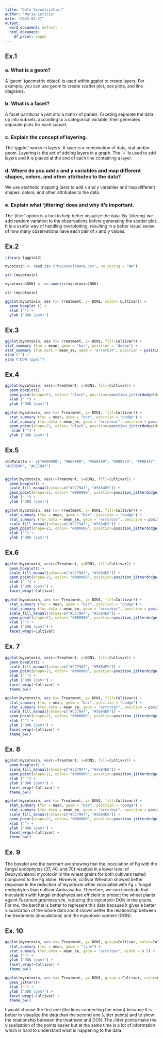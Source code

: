 ```yaml
---
title: "Data Visualization"
author: "Maria Leticia"
date: "2023-02-27"
output:
  word_document: default
  html_document:
    df_print: paged
---
```


## Ex.1

### a. What is a geom? 
A 'geom' (geometric object) is used within ggplot to create layers. For example, you can use geom to create scatter plot, box plots, and line diagrams.

### b. What is a facet? 
A facet partitions a plot into a matrix of panels. Faceting separate the data up into subsets, according to a categorical variable, then generates separate plots for each subset.

### c. Explain the concept of layering. 
The 'ggplot' works in layers. A layer is a combination of data, stat and/or geom. Layering is the act of adding layers in a graph.  The '+' is used to add layers and it is placed at the end of each line containing a layer.

### d. Where do you add x and y variables and map different shapes, colors, and other attributes to the data? 
We use aesthetic mapping (aes) to add x and y variables and map different shapes, colors, and other attributes to the data.

### e. Explain what ‘jittering’ does and why it’s important.
The 'jitter' option is a tool to help better visualize the data. By 'jittering' we add random variation to the observations before generating the scatter plot. It is a useful way of handling overplotting, resulting in a better visual sense of how many observations have each pair of x and y values. 

## Ex.2
```r

library (ggplot2)

mycotoxin <- read.csv ("MycotoxinData.csv", na.string = "NA")

str (mycotoxin)

mycotoxin$DON1 <- as.numeric(mycotoxin$DON)

str (mycotoxin)

ggplot(mycotoxin, aes (x= Treatment, y= DON1, color= Cultivar)) +
  geom_boxplot () +
  xlab ("") +
  ylab ("DON (ppm)")

```

## Ex.3
```r

ggplot(mycotoxin, aes (x= Treatment, y= DON1, fill=Cultivar)) +
stat_summary (fun = mean, geom = "bar", position = "dodge") +
stat_summary (fun.data = mean_se, geom = "errorbar", position = position_dodge(width=0.9), width = 0.5) +
xlab ("") +
ylab ("DON (ppm)")
```

## Ex.4
```r

ggplot(mycotoxin, aes(x=Treatment, y=DON1, fill=Cultivar)) +
  geom_boxplot() +
  geom_point(shape=21, color= "black", position=position_jitterdodge(dodge.width=0.9)) +
  xlab (" ") +
  ylab ("DON (ppm)")

ggplot(mycotoxin, aes (x= Treatment, y= DON1, fill=Cultivar)) +
  stat_summary (fun = mean, geom = "bar", position = "dodge") +
  stat_summary (fun.data = mean_se, geom = "errorbar", position = position_dodge(width=0.9), width = 0.5) +
  geom_point(shape=21, color= "black", position=position_jitterdodge(dodge.width=0.9)) +
   xlab ("") +
  ylab ("DON (ppm)")
```


## Ex.5
```r

cbbPalette <- c("#000000", "#E69F00", "#56B4E9", "#009E73", "#F0E442", "#0072B2", 
"#D55E00", "#CC79A7")


ggplot(mycotoxin, aes(x=Treatment, y=DON1, fill=Cultivar)) +
  geom_boxplot() +
  scale_fill_manual(values=c("#CC79A7", "#56B4E9")) +
  geom_point(shape=21, color= "#000000", position=position_jitterdodge(dodge.width=0.9)) +
  xlab (" ") +
  ylab ("DON (ppm)")

ggplot(mycotoxin, aes (x= Treatment, y= DON1, fill=Cultivar)) +
  stat_summary (fun = mean, geom = "bar", position = "dodge") +
  stat_summary (fun.data = mean_se, geom = "errorbar", position = position_dodge(width=0.9), width = 0.5) +
  scale_fill_manual(values=c("#CC79A7", "#56B4E9")) +
  geom_point(shape=21, color= "#000000", position=position_jitterdodge(dodge.width=0.9)) +
  xlab ("") +
  ylab ("DON (ppm)")

```

## Ex.6
```r
ggplot(mycotoxin, aes(x=Treatment, y=DON1, fill=Cultivar)) +
  geom_boxplot() +
  scale_fill_manual(values=c("#CC79A7", "#56B4E9")) +
  geom_point(shape=21, color= "#000000", position=position_jitterdodge(dodge.width=0.9)) +
  xlab (" ") +
  ylab ("DON (ppm)") +
  facet_wrap(~Cultivar)

ggplot(mycotoxin, aes (x= Treatment, y= DON1, fill=Cultivar)) +
  stat_summary (fun = mean, geom = "bar", position = "dodge") +
  stat_summary (fun.data = mean_se, geom = "errorbar", position = position_dodge(width=0.9), width = 0.5) +
  scale_fill_manual(values=c("#CC79A7", "#56B4E9")) +
  geom_point(shape=21, color= "#000000", position=position_jitterdodge(dodge.width=0.9)) +
  xlab ("") +
  ylab ("DON (ppm)") +
  facet_wrap(~Cultivar)

```

## Ex. 7
```r
ggplot(mycotoxin, aes(x=Treatment, y=DON1, fill=Cultivar)) +
  geom_boxplot() +
  scale_fill_manual(values=c("#CC79A7", "#56B4E9")) +
  geom_point(shape=21, color= "#000000", position=position_jitterdodge(dodge.width=0.9)) +
  xlab (" ") +
  ylab ("DON (ppm)") +
  facet_wrap(~Cultivar) +
  theme_bw()

ggplot(mycotoxin, aes (x= Treatment, y= DON1, fill=Cultivar)) +
  stat_summary (fun = mean, geom = "bar", position = "dodge") +
  stat_summary (fun.data = mean_se, geom = "errorbar", position = position_dodge(width=0.9), width = 0.5) +
  scale_fill_manual(values=c("#CC79A7", "#56B4E9")) +
  geom_point(shape=21, color= "#000000", position=position_jitterdodge(dodge.width=0.9)) +
  xlab ("") +
  ylab ("DON (ppm)") +
  facet_wrap(~Cultivar) +
  theme_bw()

```

## Ex. 8
```r
ggplot(mycotoxin, aes(x=Treatment, y=DON1, fill=Cultivar)) +
  geom_boxplot() +
  scale_fill_manual(values=c("#CC79A7", "#56B4E9")) +
  geom_point(shape=21, color= "#000000", position=position_jitterdodge(dodge.width=0.9), alpha = 0.3) +
  xlab (" ") +
  ylab ("DON (ppm)") +
  facet_wrap(~Cultivar) +
  theme_bw()

ggplot(mycotoxin, aes (x= Treatment, y= DON1, fill=Cultivar)) +
  stat_summary (fun = mean, geom = "bar", position = "dodge") +
  stat_summary (fun.data = mean_se, geom = "errorbar", position = position_dodge(width=0.9), width = 0.5) +
  scale_fill_manual(values=c("#CC79A7", "#56B4E9")) +
  geom_point(shape=21, color= "#000000", position=position_jitterdodge(dodge.width=0.9), alpha =0.3) +
  xlab ("") +
  ylab ("DON (ppm)") +
  facet_wrap(~Cultivar) +
  theme_bw()

```

## Ex. 9
The boxplot and the barchart are showing that the inoculation of Fg with the fungal endophytes (37, 40, and 70) resulted in a lower level of Deoxynivalenol mycotoxin in the wheat grains for both cultivars tested compared to the Fg alone. However, cultivar Wheaton showed better response in the reduction of mycotoxin when inoculated with Fg + fungal endophytes than cultivar Ambassador. Therefore, we can conclude that inoculation with fungal endophytes are efficient to protect the wheat plants againt *Fusarium graminearum*, reducing the mycotoxin DON in the grains.
For me, the barchat is better to represent this data because it gives a better visualization of the whole data and it shows better the relationship between the treatments (inoculations) and the mycotoxin content (DON).

## Ex. 10
```r
ggplot(mycotoxin, aes (x= Treatment, y= DON1, group=Cultivar, color=Cultivar)) +
  stat_summary (fun = mean, geom = "line") +
  stat_summary (fun.data = mean_se, geom = "errorbar", width = 0.5) +
  xlab ("") +
  ylab ("DON (ppm)") +
  facet_wrap(~Cultivar) +
  theme_bw()

ggplot(mycotoxin, aes (x= Treatment, y= DON1, group = Cultivar, color=Cultivar)) +
  geom_jitter()+
  xlab ("") +
  ylab ("DON (ppm)") +
  facet_wrap(~Cultivar) +
  theme_bw()

```


I would choose the first one (the lines connecting the mean) because it is better to visualize the data than the second one (Jitter points) and to show the relationship between the treatment and DON. The Jitter points make the visualization of the points easier but at the same time is a lot of information which is hard to understand what is happening to the data.